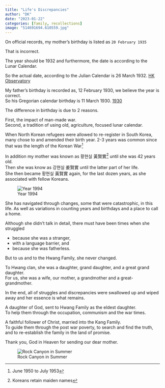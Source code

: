 ```yaml
---
title: "Life's Discrepancies"
author: "DK"
date: "2023-01-22"
categories: [family, recollections]
image: "514691694.610559.jpg"
---
```


On official records, my mother's birthday is listed as `20 February 1935`

That is incorrect.

The year should be 1932 and furthermore, the date is according to the Lunar Calendar.

So the actual date, according to the Julian Calendar is 26 March 1932. [HK Observatory](https://www.hko.gov.hk/en/gts/time/calendar/pdf/files/1932e.pdf)

My father's birthday is recorded as, 12 February 1930, we believe the year is correct.\
So his Gregorian calendar birthday is 11 March 1930. [1930](https://www.hko.gov.hk/en/gts/time/calendar/pdf/files/1930e.pdf)

The difference in birthday is due to 2 reasons.

First, the impact of man-made war.\
Second, a tradition of using old, agriculture, focused lunar calendar.

When North Korean refugees were allowed to re-register in South Korea, many chose to and amended their birth year. 2-3 years was common since that was the length of the Korean War[^1]

[^1]: June 1950 to July 1953

In addition my mother was known as 황현실 黃賢實[^2] until she was 42 years old.\
Then she was know as 강현실 姜賢實 until the latter part of her life.\
She then became 황현실 黃賢實 again, for the last dozen years, as she associated with fellow Koreans.

[^2]: Koreans retain maiden names

![Year 1994](Epson_01022023180751-01.jpeg)

She has navigated through changes, some that were catastrophic, in this life.
As well as variations in counting years and birthdays and a place to call a home.

Although she didn't talk in detail, there must have been times when she struggled  

- because she was a stranger, 
- with a language barrier, and 
- because she was fatherless.

But to us and to the Hwang Family, she never changed.

To Hwang clan, she was a daughter, grand daughter, and a great grand daughter.\
For us, she was a wife, our mother, a grandmother and a great-grandmother.

In the end, all of struggles and discrepancies were swallowed up and wiped away and her essence is what remains.

A daughter of God, sent to Hwang Family as the eldest daughter.\
To help them through the occupation, communism and the war times.

A faithful follower of Christ, married into the Kang Family.\
To guide them through the post war poverty, to search and find the truth, and to re-establish the family in the land of promise.

Thank you, God in Heaven for sending our dear mother.

![Rock Canyon in Summer](20220810_073251-01.jpeg)
